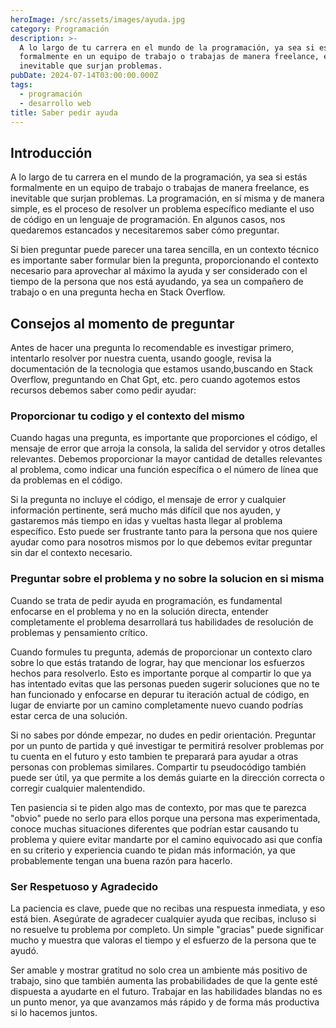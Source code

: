 ```yaml
---
heroImage: /src/assets/images/ayuda.jpg
category: Programación
description: >-
  A lo largo de tu carrera en el mundo de la programación, ya sea si estás
  formalmente en un equipo de trabajo o trabajas de manera freelance, es
  inevitable que surjan problemas. 
pubDate: 2024-07-14T03:00:00.000Z
tags:
  - programación
  - desarrollo web
title: Saber pedir ayuda
---
```


## Introducción

A lo largo de tu carrera en el mundo de la programación, ya sea si estás formalmente en un equipo de trabajo o trabajas de manera freelance, es inevitable que surjan problemas. La programación, en sí misma y de manera simple, es el proceso de resolver un problema específico mediante el uso de código en un lenguaje de programación. En algunos casos, nos quedaremos estancados y necesitaremos saber cómo preguntar.

Si bien preguntar puede parecer una tarea sencilla, en un contexto técnico es importante saber formular bien la pregunta, proporcionando el contexto necesario para aprovechar al máximo la ayuda y ser considerado con el tiempo de la persona que nos está ayudando, ya sea un compañero de trabajo o en una pregunta hecha en Stack Overflow.

## Consejos al momento de preguntar

Antes de hacer una pregunta lo recomendable es investigar primero, intentarlo resolver por nuestra cuenta, usando google, revisa la documentación de la tecnologia que estamos usando,buscando en Stack Overflow, preguntando en Chat Gpt, etc. pero cuando agotemos estos recursos debemos saber como pedir ayudar:

### Proporcionar tu codigo y el contexto del mismo

Cuando hagas una pregunta, es importante que proporciones el código, el mensaje de error que arroja la consola, la salida del servidor y otros detalles relevantes. Debemos proporcionar la mayor cantidad de detalles relevantes al problema, como indicar una función específica o el número de línea que da problemas en el código.

Si la pregunta no incluye el código, el mensaje de error y cualquier información pertinente, será mucho más difícil que nos ayuden, y gastaremos más tiempo en idas y vueltas hasta llegar al problema específico. Esto puede ser frustrante tanto para la persona que nos quiere ayudar como para nosotros mismos por lo que debemos evitar preguntar sin dar el contexto necesario.

### Preguntar sobre el problema y no sobre la solucion en si misma

Cuando se trata de pedir ayuda en programación, es fundamental enfocarse en el problema y no en la solución directa, entender completamente el problema desarrollará tus habilidades de resolución de problemas y pensamiento crítico.

Cuando formules tu pregunta, además de proporcionar un contexto claro sobre lo que estás tratando de lograr, hay que mencionar los esfuerzos hechos para resolverlo. Esto es importante porque al compartir lo que ya has intentado evitas que las personas pueden sugerir soluciones que no te han funcionado y enfocarse en depurar tu iteración actual de código, en lugar de enviarte por un camino completamente nuevo cuando podrías estar cerca de una solución.

Si no sabes por dónde empezar, no dudes en pedir orientación. Preguntar por un punto de partida y qué investigar te permitirá resolver problemas por tu cuenta en el futuro y esto tambien te preparará para ayudar a otras personas con problemas similares. Compartir tu pseudocódigo también puede ser útil, ya que permite a los demás guiarte en la dirección correcta o corregir cualquier malentendido.

Ten pasiencia si te piden algo mas de contexto, por mas que te parezca "obvio" puede no serlo para ellos porque una persona mas experimentada, conoce muchas situaciones diferentes que podrían estar causando tu problema y quiere evitar mandarte por el camino equivocado asi que confía en su criterio y experiencia cuando te pidan más información, ya que probablemente tengan una buena razón para hacerlo.

### Ser Respetuoso y Agradecido

La paciencia es clave, puede que no recibas una respuesta inmediata, y eso está bien. Asegúrate de agradecer cualquier ayuda que recibas, incluso si no resuelve tu problema por completo. Un simple "gracias" puede significar mucho y muestra que valoras el tiempo y el esfuerzo de la persona que te ayudó.

Ser amable y mostrar gratitud no solo crea un ambiente más positivo de trabajo, sino que también aumenta las probabilidades de que la gente esté dispuesta a ayudarte en el futuro. Trabajar en las habilidades blandas no es un punto menor, ya que avanzamos más rápido y de forma más productiva si lo hacemos juntos.

